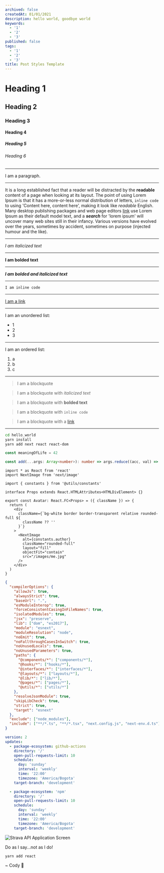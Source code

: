 ```yaml
---
archived: false
createdAt: 01/01/2021
description: hello world, goodbye world
keywords:
  - '1'
  - '2'
  - '3'
published: false
tags:
  - '1'
  - '2'
  - '3'
title: Post Styles Template
---
```



# Heading 1

## Heading 2

### Heading 3

#### Heading 4

##### Heading 5

###### Heading 6

---

I am a paragraph.

---

It is a long established fact that a reader will be distracted by the **readable** content of a page when looking at its layout. The point of using Lorem Ipsum is that it has a more-or-less normal distribution of letters, `inline code` to using 'Content here, content here', making it look like _readable_ English. Many desktop publishing packages and web page editors [link](https://cnn.com) use Lorem Ipsum as their default model text, and a **_search_** for 'lorem ipsum' will uncover many web sites still in their infancy. Various versions have evolved over the years, sometimes by accident, sometimes on purpose (injected humour and the like).

---

_I am italicized text_

---

**I am bolded text**

---

**_I am bolded and italicized text_**

---

`I am inline code`

---

[I am a link](https://cnn.com)

---

I am an unordered list:

- 1
- 2
- 3

---

I am an ordered list:

1. a
2. b
3. c

---

> I am a blockquote

> I am a blockquote with _italicized text_

> I am a blockquote with **bolded text**

> I am a blockquote with `inline code`

> I am a blockquote with a [link](https://cnn.com)

---

```bash
cd hello_world
yarn install
yarn add next react react-dom
```

```javascript:meaningOfLife.js
const meaningOfLife = 42
```

```typescript:add.ts
const add(...args: Array<number>): number => args.reduce((acc, val) => val += acc, 0)
```

```tsx:components/Avatar.tsx
import * as React from 'react'
import NextImage from 'next/image'

import { constants } from '@utils/constants'

interface Props extends React.HTMLAttributes<HTMLDivElement> {}

export const Avatar: React.FC<Props> = ({ className }) => {
  return (
    <div
      className={`bg-white border border-transparent relative rounded-full ${
        className ?? ''
      }`}
    >
      <NextImage
        alt={constants.author}
        className="rounded-full"
        layout="fill"
        objectFit="contain"
        src="/images/me.jpg"
      />
    </div>
  )
}

```

```json:tsconfig.json
{
  "compilerOptions": {
    "allowJs": true,
    "alwaysStrict": true,
    "baseUrl": ".",
    "esModuleInterop": true,
    "forceConsistentCasingInFileNames": true,
    "isolatedModules": true,
    "jsx": "preserve",
    "lib": ["dom", "es2017"],
    "module": "esnext",
    "moduleResolution": "node",
    "noEmit": true,
    "noFallthroughCasesInSwitch": true,
    "noUnusedLocals": true,
    "noUnusedParameters": true,
    "paths": {
      "@components/*": ["components/*"],
      "@hooks/*": ["hooks/*"],
      "@interfaces/*": ["interfaces/*"],
      "@layouts/*": ["layouts/*"],
      "@lib/*": ["lib/*"],
      "@pages/*": ["pages/*"],
      "@utils/*": ["utils/*"]
    },
    "resolveJsonModule": true,
    "skipLibCheck": true,
    "strict": true,
    "target": "esnext"
  },
  "exclude": ["node_modules"],
  "include": ["**/*.ts", "**/*.tsx", "next.config.js", "next-env.d.ts"]
}
```

```yml:.github/workflows/dependabot.yml
version: 2
updates:
  - package-ecosystem: github-actions
    directory: '/'
    open-pull-requests-limit: 10
    schedule:
      day: 'sunday'
      interval: 'weekly'
      time: '22:00'
      timezone: 'America/Bogota'
    target-branch: 'development'

  - package-ecosystem: 'npm'
    directory: '/'
    open-pull-requests-limit: 10
    schedule:
      day: 'sunday'
      interval: 'weekly'
      time: '22:00'
      timezone: 'America/Bogota'
    target-branch: 'development'

```

![Strava API Application Screen](/images/2021/adding-my-strava-data-to-my-website/strava-application-screen.png)

<TLDR>Do as I say...not as I do!</TLDR>

<TLDR>`yarn add react`</TLDR>

<Signature>~ Cody 🚀</Signature>
